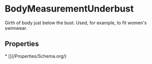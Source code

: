   
# BodyMeasurementUnderbust

Girth of body just below the bust. Used, for example, to fit women's swimwear.

## Properties

<Grid>
* [](/Properties/Schema.org/)
</Grid>

